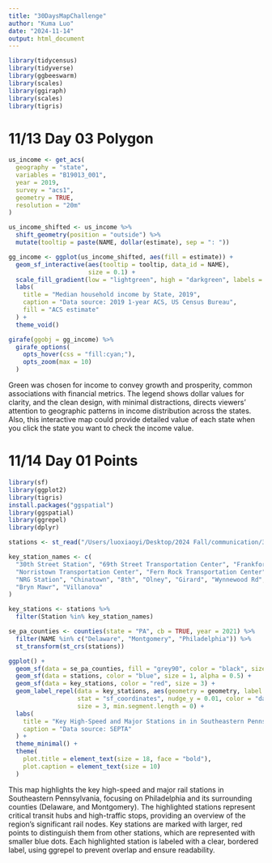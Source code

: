 ```yaml
---
title: "30DaysMapChallenge"
author: "Kuma Luo"
date: "2024-11-14"
output: html_document
---
```

```r
library(tidycensus)
library(tidyverse)
library(ggbeeswarm)
library(scales)
library(ggiraph)  
library(scales)   
library(tigris)   
```

# 11/13 Day 03 Polygon

```r
us_income <- get_acs(
  geography = "state",          
  variables = "B19013_001",    
  year = 2019,                 
  survey = "acs1",             
  geometry = TRUE,             
  resolution = "20m"           
)

us_income_shifted <- us_income %>%
  shift_geometry(position = "outside") %>%  
  mutate(tooltip = paste(NAME, dollar(estimate), sep = ": "))  

gg_income <- ggplot(us_income_shifted, aes(fill = estimate)) +
  geom_sf_interactive(aes(tooltip = tooltip, data_id = NAME),  
                      size = 0.1) +  
  scale_fill_gradient(low = "lightgreen", high = "darkgreen", labels = label_dollar()) + 
  labs(
    title = "Median household income by State, 2019",  
    caption = "Data source: 2019 1-year ACS, US Census Bureau",  
    fill = "ACS estimate" 
  ) +
  theme_void()  

girafe(ggobj = gg_income) %>%
  girafe_options(
    opts_hover(css = "fill:cyan;"),  
    opts_zoom(max = 10)  
  )
```

Green was chosen for income to convey growth and prosperity, common associations with financial metrics. The legend shows dollar values for clarity, and the clean design, with minimal distractions, directs viewers' attention to geographic patterns in income distribution across the states. Also, this interactive map could provide detailed value of each state when you click the state you want to check the income value.


# 11/14 Day 01 Points

```r
library(sf)
library(ggplot2)
library(tigris)
install.packages("ggspatial")
library(ggspatial) 
library(ggrepel)
library(dplyr)
```


```r

stations <- st_read("/Users/luoxiaoyi/Desktop/2024 Fall/communication/30daysChallenge/30DayMapChallenge/Highspeed_Stations/Highspeed_Stations.shp")

key_station_names <- c(
  "30th Street Station", "69th Street Transportation Center", "Frankford Transportation Center",
  "Norristown Transportation Center", "Fern Rock Transportation Center", "Arrott Transportation Center",
  "NRG Station", "Chinatown", "8th", "Olney", "Girard", "Wynnewood Rd", "Ardmore Ave", 
  "Bryn Mawr", "Villanova"
)

key_stations <- stations %>%
  filter(Station %in% key_station_names) 

se_pa_counties <- counties(state = "PA", cb = TRUE, year = 2021) %>%
  filter(NAME %in% c("Delaware", "Montgomery", "Philadelphia")) %>%
  st_transform(st_crs(stations)) 

ggplot() +
  geom_sf(data = se_pa_counties, fill = "grey90", color = "black", size = 0.5) +
  geom_sf(data = stations, color = "blue", size = 1, alpha = 0.5) +  
  geom_sf(data = key_stations, color = "red", size = 3) +  
  geom_label_repel(data = key_stations, aes(geometry = geometry, label = Station), 
                   stat = "sf_coordinates", nudge_y = 0.01, color = "darkred",
                   size = 3, min.segment.length = 0) +  
  labs(
    title = "Key High-Speed and Major Stations in in Southeastern Pennsylvania",
    caption = "Data source: SEPTA"
  ) +
  theme_minimal() +
  theme(
    plot.title = element_text(size = 18, face = "bold"),
    plot.caption = element_text(size = 10)
  )

```

This map highlights the key high-speed and major rail stations in Southeastern Pennsylvania, focusing on Philadelphia and its surrounding counties (Delaware, and Montgomery). The highlighted stations represent critical transit hubs and high-traffic stops, providing an overview of the region’s significant rail nodes. Key stations are marked with larger, red points to distinguish them from other stations, which are represented with smaller blue dots. Each highlighted station is labeled with a clear, bordered label, using ggrepel to prevent overlap and ensure readability. 














